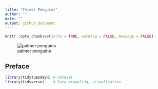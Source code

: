 ```yaml
---
title: "Palmer Penguins"
author: ""
date: ""
output: github_document
---
```


```r
knitr::opts_chunk$set(echo = TRUE, warning = FALSE, message = FALSE)
```

![palmer penguins](palmer-penguins.png)

## Preface

```r
library(tidytuesdayR) # Dataset
library(tidyverse)    # Data wrangling, visualisation
```

